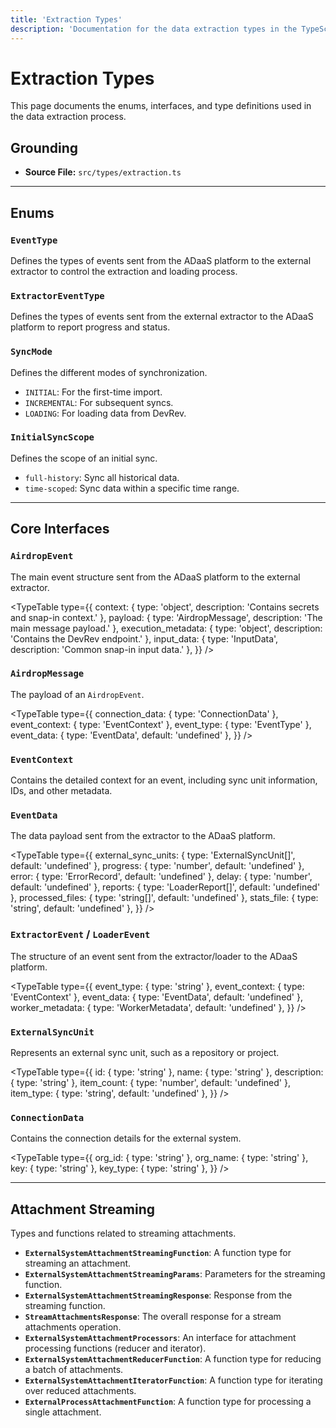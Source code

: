 ```yaml
---
title: 'Extraction Types'
description: 'Documentation for the data extraction types in the TypeScript SDK.'
---
```



# Extraction Types

This page documents the enums, interfaces, and type definitions used in the data extraction process.

## Grounding

- **Source File:** `src/types/extraction.ts`

---

## Enums

### `EventType`

Defines the types of events sent from the ADaaS platform to the external extractor to control the extraction and loading process.

### `ExtractorEventType`

Defines the types of events sent from the external extractor to the ADaaS platform to report progress and status.

### `SyncMode`

Defines the different modes of synchronization.
- `INITIAL`: For the first-time import.
- `INCREMENTAL`: For subsequent syncs.
- `LOADING`: For loading data from DevRev.

### `InitialSyncScope`

Defines the scope of an initial sync.
- `full-history`: Sync all historical data.
- `time-scoped`: Sync data within a specific time range.

---

## Core Interfaces

### `AirdropEvent`

The main event structure sent from the ADaaS platform to the external extractor.

<TypeTable
  type={{
    context: { type: 'object', description: 'Contains secrets and snap-in context.' },
    payload: { type: 'AirdropMessage', description: 'The main message payload.' },
    execution_metadata: { type: 'object', description: 'Contains the DevRev endpoint.' },
    input_data: { type: 'InputData', description: 'Common snap-in input data.' },
  }}
/>

### `AirdropMessage`

The payload of an `AirdropEvent`.

<TypeTable
  type={{
    connection_data: { type: 'ConnectionData' },
    event_context: { type: 'EventContext' },
    event_type: { type: 'EventType' },
    event_data: { type: 'EventData', default: 'undefined' },
  }}
/>

### `EventContext`

Contains the detailed context for an event, including sync unit information, IDs, and other metadata.

### `EventData`

The data payload sent from the extractor to the ADaaS platform.

<TypeTable
  type={{
    external_sync_units: { type: 'ExternalSyncUnit[]', default: 'undefined' },
    progress: { type: 'number', default: 'undefined' },
    error: { type: 'ErrorRecord', default: 'undefined' },
    delay: { type: 'number', default: 'undefined' },
    reports: { type: 'LoaderReport[]', default: 'undefined' },
    processed_files: { type: 'string[]', default: 'undefined' },
    stats_file: { type: 'string', default: 'undefined' },
  }}
/>

### `ExtractorEvent` / `LoaderEvent`

The structure of an event sent from the extractor/loader to the ADaaS platform.

<TypeTable
  type={{
    event_type: { type: 'string' },
    event_context: { type: 'EventContext' },
    event_data: { type: 'EventData', default: 'undefined' },
    worker_metadata: { type: 'WorkerMetadata', default: 'undefined' },
  }}
/>

### `ExternalSyncUnit`

Represents an external sync unit, such as a repository or project.

<TypeTable
  type={{
    id: { type: 'string' },
    name: { type: 'string' },
    description: { type: 'string' },
    item_count: { type: 'number', default: 'undefined' },
    item_type: { type: 'string', default: 'undefined' },
  }}
/>

### `ConnectionData`

Contains the connection details for the external system.

<TypeTable
  type={{
    org_id: { type: 'string' },
    org_name: { type: 'string' },
    key: { type: 'string' },
    key_type: { type: 'string' },
  }}
/>

---

## Attachment Streaming

Types and functions related to streaming attachments.

- **`ExternalSystemAttachmentStreamingFunction`**: A function type for streaming an attachment.
- **`ExternalSystemAttachmentStreamingParams`**: Parameters for the streaming function.
- **`ExternalSystemAttachmentStreamingResponse`**: Response from the streaming function.
- **`StreamAttachmentsResponse`**: The overall response for a stream attachments operation.
- **`ExternalSystemAttachmentProcessors`**: An interface for attachment processing functions (reducer and iterator).
- **`ExternalSystemAttachmentReducerFunction`**: A function type for reducing a batch of attachments.
- **`ExternalSystemAttachmentIteratorFunction`**: A function type for iterating over reduced attachments.
- **`ExternalProcessAttachmentFunction`**: A function type for processing a single attachment.
